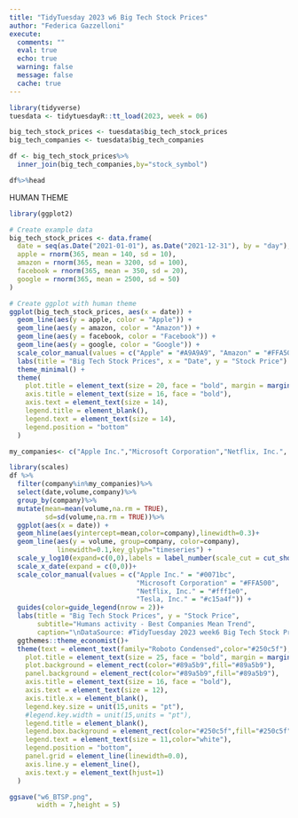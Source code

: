 ```yaml
---
title: "TidyTuesday 2023 w6 Big Tech Stock Prices"
author: "Federica Gazzelloni"
execute:  
  comments: ""
  eval: true
  echo: true
  warning: false
  message: false
  cache: true
---
```


```r
library(tidyverse)
tuesdata <- tidytuesdayR::tt_load(2023, week = 06)
```

```r
big_tech_stock_prices <- tuesdata$big_tech_stock_prices
big_tech_companies <- tuesdata$big_tech_companies
```


```r
df <- big_tech_stock_prices%>%
  inner_join(big_tech_companies,by="stock_symbol")
```

```r
df%>%head
```


HUMAN THEME

```r
library(ggplot2)

# Create example data
big_tech_stock_prices <- data.frame(
  date = seq(as.Date("2021-01-01"), as.Date("2021-12-31"), by = "day"),
  apple = rnorm(365, mean = 140, sd = 10),
  amazon = rnorm(365, mean = 3200, sd = 100),
  facebook = rnorm(365, mean = 350, sd = 20),
  google = rnorm(365, mean = 2500, sd = 50)
)

# Create ggplot with human theme
ggplot(big_tech_stock_prices, aes(x = date)) +
  geom_line(aes(y = apple, color = "Apple")) +
  geom_line(aes(y = amazon, color = "Amazon")) +
  geom_line(aes(y = facebook, color = "Facebook")) +
  geom_line(aes(y = google, color = "Google")) +
  scale_color_manual(values = c("Apple" = "#A9A9A9", "Amazon" = "#FFA500", "Facebook" = "#4169E1", "Google" = "#008000")) +
  labs(title = "Big Tech Stock Prices", x = "Date", y = "Stock Price") +
  theme_minimal() +
  theme(
    plot.title = element_text(size = 20, face = "bold", margin = margin(b = 20)),
    axis.title = element_text(size = 16, face = "bold"),
    axis.text = element_text(size = 14),
    legend.title = element_blank(),
    legend.text = element_text(size = 14),
    legend.position = "bottom"
  )

```

```r
my_companies<- c("Apple Inc.","Microsoft Corporation","Netflix, Inc.", "Tesla, Inc.")

library(scales)
df %>% 
  filter(company%in%my_companies)%>%
  select(date,volume,company)%>%
  group_by(company)%>%
  mutate(mean=mean(volume,na.rm = TRUE),
         sd=sd(volume,na.rm = TRUE))%>%
  ggplot(aes(x = date)) +
  geom_hline(aes(yintercept=mean,color=company),linewidth=0.3)+
  geom_line(aes(y = volume, group=company, color=company),
            linewidth=0.1,key_glyph="timeseries") +
  scale_y_log10(expand=c(0,0),labels = label_number(scale_cut = cut_short_scale()))+
  scale_x_date(expand = c(0,0))+
  scale_color_manual(values = c("Apple Inc." = "#0071bc",
                                "Microsoft Corporation" = "#FFA500", 
                                "Netflix, Inc." = "#fff1e0", 
                                "Tesla, Inc." = "#c15a4f")) +
  guides(color=guide_legend(nrow = 2))+
  labs(title = "Big Tech Stock Prices", y = "Stock Price",
       subtitle="Humans activity - Best Companies Mean Trend",
       caption="\nDataSource: #TidyTuesday 2023 week6 Big Tech Stock Prices\nDataViz: Federica Gazzelloni #30DayMapChallenge 2023 Day8 - humans\n") +
  ggthemes::theme_economist()+
  theme(text = element_text(family="Roboto Condensed",color="#250c5f"),
    plot.title = element_text(size = 25, face = "bold", margin = margin(b = 20)),
    plot.background = element_rect(color="#89a5b9",fill="#89a5b9"),
    panel.background = element_rect(color="#89a5b9",fill="#89a5b9"),
    axis.title = element_text(size = 16, face = "bold"),
    axis.text = element_text(size = 12),
    axis.title.x = element_blank(),
    legend.key.size = unit(15,units = "pt"),
    #legend.key.width = unit(15,units = "pt"),
    legend.title = element_blank(),
    legend.box.background = element_rect(color="#250c5f",fill="#250c5f"),
    legend.text = element_text(size = 11,color="white"),
    legend.position = "bottom",
    panel.grid = element_line(linewidth=0.0),
    axis.line.y = element_line(),
    axis.text.y = element_text(hjust=1)
  )
```
```r
ggsave("w6_BTSP.png",
       width = 7,height = 5)
```

